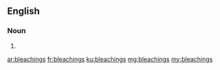 ==English==

===Noun===
{{head|en|noun plural form}}

# {{plural of|bleaching|lang=en}}

[[ar:bleachings]]
[[fr:bleachings]]
[[ku:bleachings]]
[[mg:bleachings]]
[[my:bleachings]]